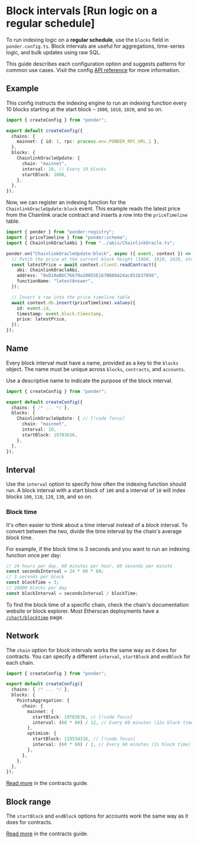 
# Block intervals [Run logic on a regular schedule]

To run indexing logic on a **regular schedule**, use the `blocks` field in `ponder.config.ts`. Block intervals are useful for aggregations, time-series logic, and bulk updates using raw SQL.

This guide describes each configuration option and suggests patterns for common use cases. Visit the config [API reference](/docs/api-reference/ponder/config) for more information.

## Example

This config instructs the indexing engine to run an indexing function every 10 blocks starting at the start block – `1000`, `1010`, `1020`, and so on.

```ts [ponder.config.ts]
import { createConfig } from "ponder";

export default createConfig({
  chains: {
    mainnet: { id: 1, rpc: process.env.PONDER_RPC_URL_1 },
  },
  blocks: {
    ChainlinkOracleUpdate: {
      chain: "mainnet",
      interval: 10, // Every 10 blocks
      startBlock: 1000,
    },
  },
});
```

Now, we can register an indexing function for the `ChainlinkOracleUpdate:block` event. This example reads the latest price from the Chainlink oracle contract and inserts a row into the `priceTimeline` table.

```ts [src/index.ts]
import { ponder } from "ponder:registry";
import { priceTimeline } from "ponder:schema";
import { ChainlinkOracleAbi } from "../abis/ChainlinkOracle.ts";

ponder.on("ChainlinkOracleUpdate:block", async ({ event, context }) => {
  // Fetch the price at the current block height (1000, 1010, 1020, etc.)
  const latestPrice = await context.client.readContract({
    abi: ChainlinkOracleAbi,
    address: "0xD10aBbC76679a20055E167BB80A24ac851b37056",
    functionName: "latestAnswer",
  });

  // Insert a row into the price timeline table
  await context.db.insert(priceTimeline).values({
    id: event.id,
    timestamp: event.block.timestamp,
    price: latestPrice,
  });
});
```

## Name

Every block interval must have a name, provided as a key to the `blocks` object. The name must be unique across `blocks`, `contracts`, and `accounts`.

Use a descriptive name to indicate the purpose of the block interval.

```ts [ponder.config.ts]
import { createConfig } from "ponder";

export default createConfig({
  chains: { /* ... */ },
  blocks: {
    ChainlinkOracleUpdate: { // [!code focus]
      chain: "mainnet",
      interval: 10,
      startBlock: 19783636,
    },
  },
});
```

## Interval

Use the `interval` option to specify how often the indexing function should run. A block interval with a start block of `100` and a interval of `10` will index blocks `100`, `110`, `120`, `130`, and so on.

### Block time

It's often easier to think about a _time_ interval instead of a _block_ interval. To convert between the two, divide the time interval by the chain's average block time.

For example, if the block time is 3 seconds and you want to run an indexing function once per day:

```ts
// 24 hours per day, 60 minutes per hour, 60 seconds per minute
const secondsInterval = 24 * 60 * 60;
// 3 seconds per block
const blockTime = 3;
// 28800 blocks per day
const blockInterval = secondsInterval / blockTime;
```

To find the block time of a specific chain, check the chain's documentation website or block explorer. Most Etherscan deployments have a [`/chart/blocktime`](https://polygonscan.com/chart/blocktime) page.

## Network

The `chain` option for block intervals works the same way as it does for contracts. You can specify a different `interval`, `startBlock` and `endBlock` for each chain.

```ts [ponder.config.ts]
import { createConfig } from "ponder";

export default createConfig({
  chains: { /* ... */ },
  blocks: {
    PointsAggregation: {
      chain: {
        mainnet: {
          startBlock: 19783636, // [!code focus]
          interval: (60 * 60) / 12, // Every 60 minutes (12s block time) // [!code focus]
        }, 
        optimism: { 
          startBlock: 119534316, // [!code focus]
          interval: (60 * 60) / 2, // Every 60 minutes (2s block time) // [!code focus]
        },
      },
    },
  },
});
```

[Read more](/docs/config/contracts#chain) in the contracts guide.

## Block range

The `startBlock` and `endBlock` options for accounts work the same way as it does for contracts.

[Read more](/docs/config/contracts#block-range) in the contracts guide.
